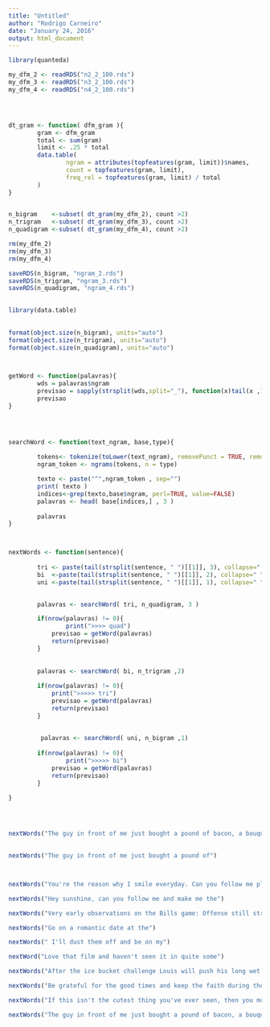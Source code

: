 ```yaml
---
title: "Untitled"
author: "Rodrigo Carneiro"
date: "January 24, 2016"
output: html_document
---
```


```r
library(quanteda)  

my_dfm_2 <- readRDS("n2_2_100.rds")
my_dfm_3 <- readRDS("n3_2_100.rds")
my_dfm_4 <- readRDS("n4_2_100.rds")




dt_gram <- function( dfm_gram ){
        gram <- dfm_gram
        total <- sum(gram)
        limit <- .25 * total
        data.table(
                ngram = attributes(topfeatures(gram, limit))$names,
                count = topfeatures(gram, limit),
                freq_rel = topfeatures(gram, limit) / total
        )
}
 

n_bigram    <-subset( dt_gram(my_dfm_2), count >2)
n_trigram   <-subset( dt_gram(my_dfm_3), count >2)
n_quadigram <-subset( dt_gram(my_dfm_4), count >2)

rm(my_dfm_2)
rm(my_dfm_3)
rm(my_dfm_4)

saveRDS(n_bigram, "ngram_2.rds")
saveRDS(n_trigram, "ngram_3.rds")
saveRDS(n_quadigram, "ngram_4.rds")
  
```

```r

library(data.table)
 
  
format(object.size(n_bigram), units="auto")
format(object.size(n_trigram), units="auto")
format(object.size(n_quadigram), units="auto")



getWord <- function(palavras){
        wds = palavras$ngram
        previsao = sapply(strsplit(wds,split="_"), function(x)tail(x ,1) )
        previsao
}

 


searchWord <- function(text_ngram, base,type){
         
        tokens<- tokenize(toLower(text_ngram), removePunct = TRUE, removeNumbers=TRUE, simplify=TRUE)
        ngram_token <- ngrams(tokens, n = type)

        texto <- paste("^",ngram_token , sep="") 
        print( texto )
        indices<-grep(texto,base$ngram, perl=TRUE, value=FALSE)
        palavras <- head( base[indices,] , 3 ) 
        
        palavras
}



nextWords <- function(sentence){
        
        tri <- paste(tail(strsplit(sentence, " ")[[1]], 3), collapse=" ")
        bi  <-paste(tail(strsplit(sentence, " ")[[1]], 2), collapse=" ")
        uni <-paste(tail(strsplit(sentence, " ")[[1]], 1), collapse=" ")

         
        palavras <- searchWord( tri, n_quadigram, 3 )

        if(nrow(palavras) != 0){
                print(">>>> quad")
            previsao = getWord(palavras)
            return(previsao)
        }
        
        
        palavras <- searchWord( bi, n_trigram ,2)
        
        if(nrow(palavras) != 0){
            print(">>>>> tri")
            previsao = getWord(palavras)
            return(previsao)
        }
        
        
         palavras <- searchWord( uni, n_bigram ,1)
        
        if(nrow(palavras) != 0){
                print(">>>>> bi")
            previsao = getWord(palavras)
            return(previsao)
        }
          
}




nextWords("The guy in front of me just bought a pound of bacon, a bouquet, and a case of")

   
nextWords("The guy in front of me just bought a pound of")



nextWords("You're the reason why I smile everyday. Can you follow me please? It would mean the")

nextWords("Hey sunshine, can you follow me and make me the")

nextWords("Very early observations on the Bills game: Offense still struggling but the")

nextWords("Go on a romantic date at the")

nextWords(" I'll dust them off and be on my")

nextWord("Love that film and haven't seen it in quite some")

nextWords("After the ice bucket challenge Louis will push his long wet hair out of his eyes with his little")

nextWords("Be grateful for the good times and keep the faith during the" )

nextWords("If this isn't the cutest thing you've ever seen, then you must be")

nextWords("The guy in front of me just bought a pound of bacon, a bouquet, and a case of")


``` 
